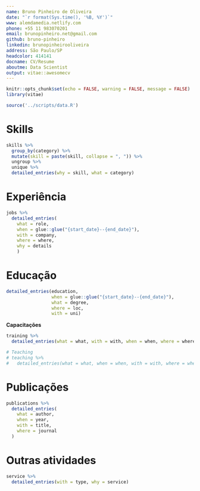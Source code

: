 ```yaml
---
name: Bruno Pinheiro de Oliveira
date: "`r format(Sys.time(), '%B, %Y')`"
www: alemdamedia.netlify.com
phone: +55 11 983070201
email: brunopinheiro.net@gmail.com
github: bruno-pinheiro
linkedin: brunopinheirooliveira
address: São Paulo/SP
headcolor: 414141
docname: CV/Resume
aboutme: Data Scientist
output: vitae::awesomecv
---
```


```r
knitr::opts_chunk$set(echo = FALSE, warning = FALSE, message = FALSE)
library(vitae)
```

```r
source('../scripts/data.R')
```


# Skills

```r
skills %>%
  group_by(category) %>%
  mutate(skill = paste(skill, collapse = ", ")) %>%
  ungroup %>%
  unique %>% 
  detailed_entries(why = skill, what = category)
```


# Experiência

```r
jobs %>% 
  detailed_entries(
    what = role,
    when = glue::glue("{start_date}--{end_date}"),
    with = company,
    where = where,
    why = details
    )
```


# Educação

```r
detailed_entries(education, 
                 when = glue::glue("{start_date}--{end_date}"),
                 what = degree,
                 where = loc,
                 with = uni)
```


__Capacitações__

```r
training %>% 
  detailed_entries(what = what, with = with, when = when, where = where)
```


```r
# Teaching
# teaching %>% 
#   detailed_entries(what = what, when = when, with = with, where = where, why = why)
```

# Publicações

```r
publications %>% 
  detailed_entries(
    what = author,
    when = year,
    with = title,
    where = journal
  )
```


# Outras atividades

```r
service %>% 
  detailed_entries(with = type, why = service)
```

